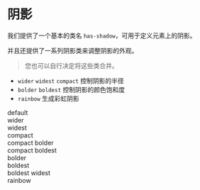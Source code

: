 
# 阴影

我们提供了一个基本的类名 `has-shadow`，可用于定义元素上的阴影。

<CodeDemo>
  <div className="w-20 h-20 has-shadow"></div>
</CodeDemo>

并且还提供了一系列阴影类来调整阴影的外观。

> 您也可以自行决定将这些类合并。

- `wider` `widest` `compact` 控制阴影的半径
- `bolder` `boldest` 控制阴影的颜色饱和度
- `rainbow` 生成彩虹阴影

<CodeDemo>
  <div className="grid grid-cols-3 h-[50vh] gap-20 py-10 px-10 place-items-stretch place-content-stretch">
    <div className="has-shadow">default</div>
    <div className="has-shadow wider">wider</div>
    <div className="has-shadow widest">widest</div>
    <div className="has-shadow compact">compact</div>
    <div className="has-shadow compact bolder">compact bolder</div>
    <div className="has-shadow compact boldest">compact boldest</div>
    <div className="has-shadow bolder">bolder</div>
    <div className="has-shadow boldest">boldest</div>
    <div className="has-shadow boldest widest">boldest widest</div>
    <div className="has-shadow rainbow">rainbow</div>
  </div>
</CodeDemo>
